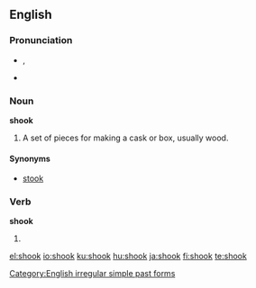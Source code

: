 ==English==

{{rank|loss|spot|wonderful|943|shook|fit|distribute|ordinary}}

===Pronunciation===
* {{IPA|/ʃʊk/}}, {{SAMPA|/SUk/}}
* {{audio|en-us-shook.ogg|Audio (US)}}
*: {{rhymes|ʊk}}

===Noun===
'''shook'''

# A set of pieces for making a cask or box, usually wood.

====Synonyms====
* [[stook]]

===Verb===
'''shook'''

# {{simple past of|[[shake]]}}

[[Category:English irregular simple past forms]]

[[el:shook]]
[[io:shook]]
[[ku:shook]]
[[hu:shook]]
[[ja:shook]]
[[fi:shook]]
[[te:shook]]